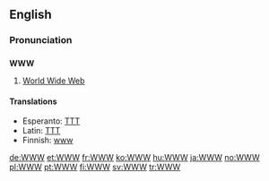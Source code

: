 ==English==

===Pronunciation===
{{rfap}} <!-- needs both "double-U, double-U, double-U" and "dub-dub-dub".-->

==={{initialism}}===
'''WWW'''

# [[World Wide Web]]

====Translations====
* Esperanto: [[TTT]]
* Latin: [[TTT]]
* Finnish: [[www]]

[[de:WWW]]
[[et:WWW]]
[[fr:WWW]]
[[ko:WWW]]
[[hu:WWW]]
[[ja:WWW]]
[[no:WWW]]
[[pl:WWW]]
[[pt:WWW]]
[[fi:WWW]]
[[sv:WWW]]
[[tr:WWW]]
